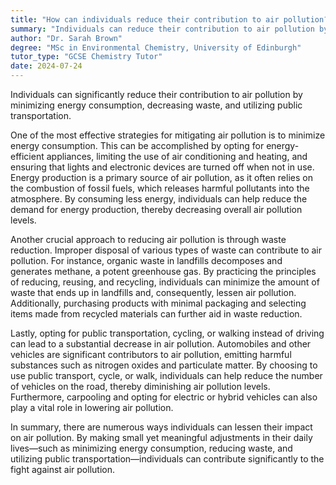 ```yaml
---
title: "How can individuals reduce their contribution to air pollution?"
summary: "Individuals can reduce their contribution to air pollution by minimising energy consumption, reducing waste, and using public transport."
author: "Dr. Sarah Brown"
degree: "MSc in Environmental Chemistry, University of Edinburgh"
tutor_type: "GCSE Chemistry Tutor"
date: 2024-07-24
---
```


Individuals can significantly reduce their contribution to air pollution by minimizing energy consumption, decreasing waste, and utilizing public transportation.

One of the most effective strategies for mitigating air pollution is to minimize energy consumption. This can be accomplished by opting for energy-efficient appliances, limiting the use of air conditioning and heating, and ensuring that lights and electronic devices are turned off when not in use. Energy production is a primary source of air pollution, as it often relies on the combustion of fossil fuels, which releases harmful pollutants into the atmosphere. By consuming less energy, individuals can help reduce the demand for energy production, thereby decreasing overall air pollution levels.

Another crucial approach to reducing air pollution is through waste reduction. Improper disposal of various types of waste can contribute to air pollution. For instance, organic waste in landfills decomposes and generates methane, a potent greenhouse gas. By practicing the principles of reducing, reusing, and recycling, individuals can minimize the amount of waste that ends up in landfills and, consequently, lessen air pollution. Additionally, purchasing products with minimal packaging and selecting items made from recycled materials can further aid in waste reduction.

Lastly, opting for public transportation, cycling, or walking instead of driving can lead to a substantial decrease in air pollution. Automobiles and other vehicles are significant contributors to air pollution, emitting harmful substances such as nitrogen oxides and particulate matter. By choosing to use public transport, cycle, or walk, individuals can help reduce the number of vehicles on the road, thereby diminishing air pollution levels. Furthermore, carpooling and opting for electric or hybrid vehicles can also play a vital role in lowering air pollution.

In summary, there are numerous ways individuals can lessen their impact on air pollution. By making small yet meaningful adjustments in their daily lives—such as minimizing energy consumption, reducing waste, and utilizing public transportation—individuals can contribute significantly to the fight against air pollution.
    